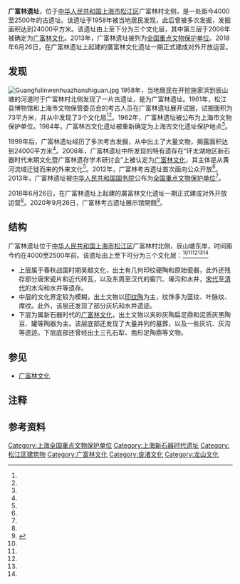 {{文物保护单位
| 级别 = 全国
| 图片 = Guangfulin Site.JPG
| 名称 = 广富林遗址
| 编号 = 7-0136
| 分类 = 古遗址
| 时代 = 新石器时代、东周
| 所在 = [[上海市|上海市]][[松江区|松江区]]
| 登录 = 2013年3月5日
}}
'''广富林遗址'''，位于[[中华人民共和国|中华人民共和国]][[上海市|上海市]][[松江区|松江区]]广富林村北侧，是一处距今4000至2500年的古遗址。该遗址于1958年被当地居民发现，此后曾被多次发掘，发掘面积达到24000平方米。该遗址由上至下分为三个文化层，其中第三层于2006年被确定为[[广富林文化|广富林文化]]。2013年，广富林遗址被列为[[全国重点文物保护单位|全国重点文物保护单位]]。2018年6月26日，在广富林遗址上起建的廣富林文化遗址一期正式建成对外开放运营。

==发现==
[[File:Guangfulinwenhuazhanshiguan.jpg|thumb]]
1958年，当地居民在开挖施家浜到辰山塘的河道时于广富林村北侧发现了一片古遗址，是为广富林遗址。1961年，松江县博物馆和上海市文物保管委员会的考古人员在广富林遗址展开试掘，试掘面积为73平方米，并从中发现了3个文化层<ref name="one"/><ref name="six"/>。1962年，广富林遗址被公布为上海市文物保护单位。1984年，广富林古文化遗址被重新确定为上海古文化遗址保护地点<ref name="two"/>。

1999年后，广富林遗址经历了多次考古发掘，从中出土了大量文物，揭露面积达到24000平方米<ref name="eight"/>。2006年，广富林遗址中所发现的特有遗存在“环太湖地区新石器时代末期文化暨广富林遗存学术研讨会”上被认定为[[广富林文化|广富林文化]]，其主体是从黄河流域迁徙而来的外来文化<ref name="five"/>。2012年，广富林考古遗址首次面向公众开放<ref name="eleven"/>。2013年，广富林遗址被[[中华人民共和国国务院|中华人民共和国国务院]]公布为[[全国重点文物保护单位|全国重点文物保护单位]]{{efn|1=但该遗址在此前并未被上海市文物局列入申报名单中。<ref name="ten"/>}}<ref name="nine"/>。

2018年6月26日，在广富林遗址上起建的廣富林文化遗址一期正式建成对外开放运营<ref name="twelve"/>。2020年9月26日，广富林考古遗址展示馆開館<ref>{{cite news |title=广富林考古遗址展示馆26日开馆 159组文物珍品“回家” |url=https://n.021east.com/pnews/1600419795020947}}</ref>。

==结构==
广富林遗址位于[[中华人民共和国|中华人民共和国]][[上海市|上海市]][[松江区|松江区]]广富林村北侧，辰山塘东岸，时间距今约在4000至2500年前。该遗址由上至下可分为三个文化层：<ref name="one"/><ref name="three"/><ref name="four"/><ref name="seven"/><ref name="fourteen"/>
*上层属于春秋战国时期吴越文化，出土有几何印纹硬陶和原始瓷器，此外还残存部分唐宋瓷片和近代砖瓦，以及东周至汉代的窖穴、壕沟和水井，[[宋代|宋代]]至[[清代|清代]]的水沟和水井等遗存。
*中层的文化界定较为模糊{{efn|1=早期意见存在[[马桥文化|马桥文化]]的说法<ref name="two"/>，也有观点认为这一层属于良渚文化的后续<ref name="fourteen"/>。}}，出土文物以[[印纹陶|印纹陶]]为主，纹饰多为篮纹、叶脉纹、席纹。此外，该层还发现了部分灰坑和水井遗迹。
*下层为属新石器时代的[[广富林文化|广富林文化]]{{efn|1=这一文化层在2006年之前经常被划入马桥文化或良渚文化中。<ref name="thirteen"/>}}，出土文物以夹砂灰陶扁足鼎和泥质灰黑陶豆、罐等陶器为主。该层底部还发现了大量并列的墓葬，以及一些灰坑、灰沟等遗迹。下层底部还曾经出土三孔石犁、凿形足陶鼎等文物。

==参见==
*[[广富林文化|广富林文化]]
{{commonscat|Guangfulin Site}}
==注释==
{{notelist}}
==参考资料==
{{reflist|2|refs=
<ref name="one">{{cite news |language=zh-cn |url = http://www.shtong.gov.cn/newsite/node2/node2245/node4467/node20332/node20334/node63789/userobject1ai15737.html |title = 上海文物博物馆志·第一编 文物古迹·第一章 古文化遗迹·第三节 松江县 |publisher = 上海市地方志办公室 |date =2013-06-05 |accessdate = 2017-01-09}}</ref>
<ref name="two">{{cite news |language = zh-cn |url = http://www.shtong.gov.cn/newsite/node2/node2247/node4599/node79782/node79788/userobject1ai104511.html |title = 上海通志·第四十二卷 图书馆、文博、档案·第二章 文博事业·第三节 史迹建筑 |publisher = 上海市地方志办公室 |date = 2013-06-05 |accessdate = 2017-01-09 |archive-date = 2014-12-02 |archive-url = https://web.archive.org/web/20141202044439/http://www.shtong.gov.cn/newsite/node2/node2247/node4599/node79782/node79788/userobject1ai104511.html |dead-url = no }}</ref>
<ref name="three">{{cite news |language=zh-cn |url = http://www.shtong.gov.cn/newsite/node2/node2247/node4599/node79782/node79788/userobject1ai104510.html |title = 上海通志·第四十二卷 图书馆、文博、档案·第二章 文博事业·第二节 考古 |publisher = 上海市地方志办公室 |date =2013-06-05 |accessdate = 2017-01-09}}</ref>
<ref name="four">{{cite news |language=zh-cn |url = http://www.shtong.gov.cn/newsite/node2/node4/node2250/songjiang/node47261/node47263/node47265/userobject1ai33576.html |title = 松江县志·第二十五卷 文物古迹·第一章 古文化遗址·第一节 广富林遗址 |publisher = 上海市地方志办公室 |date =2013-06-05 |accessdate = 2017-01-09}}</ref>
<ref name="five">{{cite news |language=zh-cn |url = http://www.shtong.gov.cn/newsite/node2/n86868/n86869/n87124/n87126/u1ai130894.html |title = 上海地方志·2013年第二期·浅谈广富林文化（张汝皋） |date =2013-06-05 |accessdate = 2017-01-09}}</ref>
<ref name="six">{{cite news |language = zh-cn |url = http://www.shtong.gov.cn/newsite/node2/node2245/node4467/node20490/node20492/node63796/userobject1ai16055.html |title = 上海文物博物馆志·第二遍 博物馆事业·第一章 博物馆、纪念馆、陈列馆·第一节 博物馆 |date = 2013-06-05 |accessdate = 2017-01-09 |archive-date = 2012-01-01 |archive-url = https://web.archive.org/web/20120101173212/http://www.shtong.gov.cn/newsite/node2/node2245/node4467/node20490/node20492/node63796/userobject1ai16055.html |dead-url = no }}</ref>
<ref name="seven">{{cite news |language=zh-cn |url = http://www.shtong.gov.cn/newsite/node2/node19828/node20062/node20097/node64342/userobject1ai68116.html |title = 上海年鉴2000·三十一、文化艺术·（八） 文物、博物、考古 |date =2013-06-05 |accessdate = 2017-01-09}}</ref>
<ref name="eight">{{cite news |language=zh-cn |url = http://www.shtong.gov.cn/newsite/node2/node19828/node82611/node82713/node82715/userobject1ai115808.html |title = 上海年鉴2010·三十、文化艺术·（一） 综述 |date =2013-06-05 |accessdate = 2017-01-09}}</ref>
<ref name="nine">{{cite news |language = zh-cn |url = http://www.chinadaily.com.cn/hqcj/zxqxb/2013-06-05/content_9231641.html |title = 上海新增10处全国重点文物保护单位将获得授牌 |publisher = 东方网 |date = 2013-06-05 |accessdate = 2017-01-09 |archive-url = https://web.archive.org/web/20170118051328/http://www.chinadaily.com.cn/hqcj/zxqxb/2013-06-05/content_9231641.html |archive-date = 2017-01-18 |dead-url = yes }}</ref>
<ref name="ten">{{cite news |language = zh-cn |url = http://news.ifeng.com/gundong/detail_2013_06/09/26271852_0.shtml |title = 申城四处遗址未申报 却被“钦点”为“国保” |publisher = 东方网 |date = 2013-06-09 |accessdate = 2017-01-09 |archive-date = 2017-01-18 |archive-url = https://web.archive.org/web/20170118051129/http://news.ifeng.com/gundong/detail_2013_06/09/26271852_0.shtml |dead-url = no }}</ref>
<ref name="eleven">{{cite news |language=zh-cn |url = http://www.shtong.gov.cn/newsite/node2/node19828/node85624/node85680/node85775/userobject1ai127576.html |title = 上海年鉴2013·四十三、区县·（十四） 松江区 |date =2013-06-05 |accessdate = 2017-01-09}}</ref>
<ref name="twelve">{{cite news |language=zh-cn |url = http://www.shanghai.gov.cn/nw2/nw2314/nw2315/nw4411/u21aw1320641.html |title = 广富林文化遗址一期今起试运营 |publisher = 中国·上海 |date =2018-06-26 |accessdate = 2018-06-26}}</ref>
<ref name="thirteen">{{cite journal zh |author=翟杨 |date=2006-04 |title=广富林遗址广富林文化的分期和年代|journal=南方文物 |volume=1 |issue= |pages=64-72 |id= |url= |accessdate=2017-01-10 |quote= }}</ref>
<ref name="fourteen">{{cite journal zh |author=宋建、周丽娟、陈杰、翟杨 |date=2008-08 |title=上海松江区广富林遗址2001～2005年发掘简报 |journal=考古 |volume=1 |issue= |pages=8-29 |id= |url= |accessdate=2017-01-10 |quote= }}</ref>
}}

{{上海全国重点文物保护单位}}

{{DEFAULTSORT:G}}
[[Category:上海全国重点文物保护单位|Category:上海全国重点文物保护单位]]
[[Category:上海新石器时代遗址|Category:上海新石器时代遗址]]
[[Category:松江区建筑物|Category:松江区建筑物]]
[[Category:广富林文化|Category:广富林文化]]
[[Category:良渚文化|Category:良渚文化]]
[[Category:龙山文化|Category:龙山文化]]